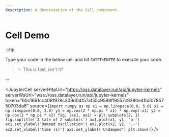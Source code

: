 ```yaml
---
description: A demonstation of the Cell component.
---
```


# Cell Demo


:::tip

Type your code in the below cell and hit `SHIFT+ENTER` to execute your code.

> ✨ This is fast, isn't it?

:::

<JupyterCell
    serverHttpUrl="https://oss.datalayer.run/api/jupyter-kernels"
    serverWsUrl="wss://oss.datalayer.run/api/jupyter-kernels"
    token="60c1661cc408f978c309d04157af55c9588ff9557c9380e4fb50785750703da6"
    source={`import numpy as np
x1 = np.linspace(0.0, 5.0)
x2 = np.linspace(0.0, 2.0)
y1 = np.cos(2 * np.pi * x1) * np.exp(-x1)
y2 = np.cos(2 * np.pi * x2)
fig, (ax1, ax2) = plt.subplots(2, 1)
fig.suptitle('A tale of 2 subplots')
ax1.plot(x1, y1, 'o-')
ax1.set_ylabel('Damped oscillation')
ax2.plot(x2, y2, '.-')
ax2.set_xlabel('time (s)')
ax2.set_ylabel('Undamped')
plt.show()`}
/>
